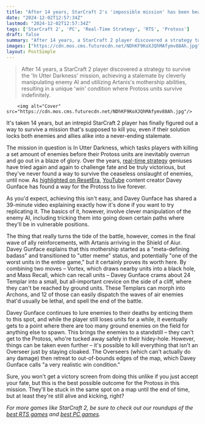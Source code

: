 ```yaml
---
title: "After 14 years, StarCraft 2's 'impossible mission' has been beaten by refining the 'Archon Toilet' strategy to cram a group of units into a spot where they'll live until the end of time"
date: "2024-12-02T12:57:34Z"
lastmod: "2024-12-02T12:57:34Z"
tags: ['StarCraft 2', 'PC', 'Real-Time Strategy', 'RTS', 'Protoss']
draft: false
summary: "After 14 years, a StarCraft 2 player discovered a strategy to survive the 'In Utter Darkness' mission, achieving a stalemate by cleverly manipulating enemy AI and utilizing Artanis's mothership abilities, resulting in a unique 'win' condition where Protoss units survive indefinitely."
images: ["https://cdn.mos.cms.futurecdn.net/NDhKF9KoXJQhMAfymv88Ah.jpg"]
layout: PostSimple
---
```

> After 14 years, a StarCraft 2 player discovered a strategy to survive the 'In Utter Darkness' mission, achieving a stalemate by cleverly manipulating enemy AI and utilizing Artanis's mothership abilities, resulting in a unique 'win' condition where Protoss units survive indefinitely.


        <img alt="Cover" src="https://cdn.mos.cms.futurecdn.net/NDhKF9KoXJQhMAfymv88Ah.jpg"/>
        
It's taken 14 years, but an intrepid StarCraft 2 player has finally figured out a way to survive a mission that's supposed to kill you, even if their solution locks both enemies and allies alike into a never-ending stalemate. 

The mission in question is In Utter Darkness, which tasks players with killing a set amount of enemies before their Protoss units are inevitably overrun and go out in a blaze of glory. Over the years, [real-time strategy](https://www.gamesradar.com/games/real-time-strategy/) geniuses have tried again and again to challenge fate and be truly victorious, but they've never found a way to survive the ceaseless onslaught of enemies, until now. As [<u>highlighted on ResetEra</u>](https://www.resetera.com/threads/after-14-years-in-utter-darkness-starcraft-iis-impossible-mission-has-finally-been-beaten.1049352/), [YouTube](https://www.gamesradar.com/tag/youtube/) content creator Davey Gunface has found a way for the Protoss to live forever. 

As you'd expect, achieving this isn't easy, and Davey Gunface has shared a 39-minute video explaining exactly how it's done if you want to try replicating it. The basics of it, however, involve clever manipulation of the enemy AI, including tricking them into going down certain paths where they'll be in vulnerable positions.

The thing that really turns the tide of the battle, however, comes in the final wave of ally reinforcements, with Artanis arriving in the Shield of Aiur. Davey Gunface explains that this mothership started as a "meta-defining badass" and transitioned to "utter meme" status, and potentially "one of the worst units in the entire game," but it certainly proves its worth here. By combining two moves – Vortex, which draws nearby units into a black hole, and Mass Recall, which can recall units – Davey Gunface crams about 24 Templar into a small, but all-important crevice on the side of a cliff, where they can't be reached by ground units. These Templars can morph into Archons, and 12 of those can easily dispatch the waves of air enemies that'd usually be lethal, and spell the end of the battle. 

Davey Gunface continues to lure enemies to their deaths by enticing them to this spot, and while the player still loses units for a while, it eventually gets to a point where there are too many ground enemies on the field for anything else to spawn. This brings the enemies to a standstill – they can't get to the Protoss, who're tucked away safely in their hidey-hole. However, things can be taken even further – it's possible to kill everything that isn't an Overseer just by staying cloaked. The Overseers (which can't actually do any damage) then retreat to out-of-bounds edges of the map, which Davey Gunface calls "a very realistic win condition." 

Sure, you won't get a victory screen from doing this unlike if you just accept your fate, but this is the best possible outcome for the Protoss in this mission. They'll be stuck in the same spot on a map until the end of time, but at least they're still alive and kicking, right?

*For more games like StarCraft 2, be sure to check out our roundups of the *[<u><em>best RTS games</em></u>](https://www.gamesradar.com/best-rts-games/)* and *[<u><em>best PC games</em></u>](https://www.gamesradar.com/best-pc-games/)*.*
        